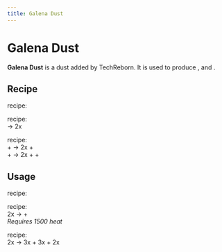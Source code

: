 ```yaml
---
title: Galena Dust
---
```


<ItemImage file="galena_dust" alt="Galena Dust" size="200" />

# Galena Dust

**Galena Dust** is a dust added by TechReborn. It is used to produce <McItem slug="techreborn:silver_ingot" inline={true}/>, <McItem slug="techreborn:lead_ingot" inline={true}/> and <McItem slug="techreborn:sulfur_dust" inline={true}/>.

## Recipe

<McItem slug="minecraft:crafting_table" inline={true}/> recipe:  
<CraftingTable recipe="input techreborn:small_pile_of_galena_dust techreborn:small_pile_of_galena_dust air input techreborn:small_pile_of_galena_dust techreborn:small_pile_of_galena_dust air input air air air output techreborn:galena_dust"/>

<McItem slug="techreborn:grinder" inline={true}/> recipe:  
<McItem slug="techreborn:galena_ore" inline={true}/> → 2x <McItem slug="techreborn:galena_dust" inline={true}/>

<McItem slug="techreborn:industrial_grinder" inline={true}/> recipe:  
<McItem slug="techreborn:galena_ore" inline={true}/> + <McItem slug="techreborn:water_cell" inline={true}/> → 2x <McItem slug="techreborn:galena_dust" inline={true}/> + <McItem slug="techreborn:sulfur_dust" inline={true}/>  
<McItem slug="techreborn:galena_ore" inline={true}/> + <McItem slug="techreborn:mercury_cell" inline={true}/> → 2x <McItem slug="techreborn:galena_dust" inline={true}/> + <McItem slug="techreborn:sulfur_dust" inline={true}/> + <McItem slug="techreborn:silver_dust" inline={true}/>

## Usage

<McItem slug="minecraft:crafting_table" inline={true}/> recipe:  
<CraftingTable recipe="input air air air input air techreborn:galena_dust air input air air air output techreborn:small_pile_of_galena_dust,4"/>

<McItem slug="techreborn:blast_furnace" inline={true}/> recipe:  
2x <McItem slug="techreborn:galena_dust" inline={true}/> → <McItem slug="techreborn:silver_ingot" inline={true}/> + <McItem slug="techreborn:lead_ingot" inline={true}/>  
_Requires 1500 heat_

<McItem slug="techreborn:industrial_electrolyzer" inline={true}/> recipe:  
2x <McItem slug="techreborn:galena_dust" inline={true}/> → 3x <McItem slug="techreborn:small_pile_of_silver_dust" inline={true}/> + 3x <McItem slug="techreborn:small_pile_of_lead_dust" inline={true}/> + 2x <McItem slug="techreborn:small_pile_of_sulfur_dust" inline={true}/>
